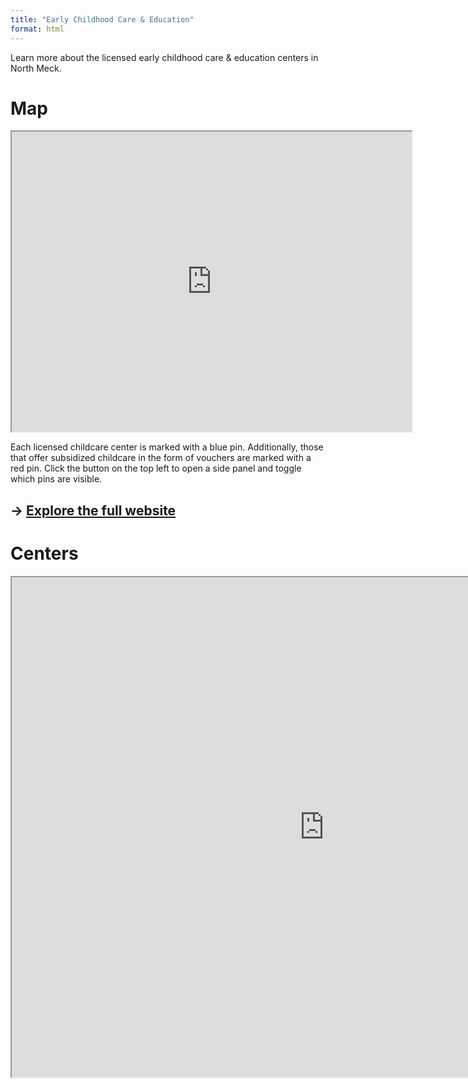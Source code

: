```yaml
---
title: "Early Childhood Care & Education"
format: html
---
```


Learn more about the licensed early childhood care & education centers in North Meck.

# Map

```{=html}
<iframe src="https://www.google.com/maps/d/embed?mid=1dAzMPUSCLLpFgbM492gGsVCd_JpkogA&hl=en&ehbc=2E312F" width="640" height="480"></iframe>
```

Each licensed childcare center is marked with a blue pin. Additionally, those that offer subsidized childcare in the form of vouchers are marked with a red pin. Click the button on the top left to open a side panel and toggle which pins are visible.

## → [Explore the full website](https://www.google.com/maps/d/embed?mid=1dAzMPUSCLLpFgbM492gGsVCd_JpkogA&hl=en&ehbc=2E312F) {style="line-height: 1.2;"}

# Centers

```{=html}
<iframe width="1000" height="800" src="https://allievor.shinyapps.io/childcare-information1/" title="Racial Demographics"></iframe>
```
